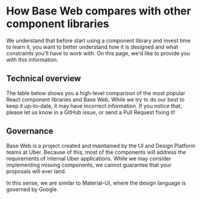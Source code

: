 <!--
Copyright (c) 2018-2020 Uber Technologies, Inc.

This source code is licensed under the MIT license found in the
LICENSE file in the root directory of this source tree.
-->



# How Base Web compares with other component libraries

We understand that before start using a component library and invest
time to learn it, you want to better understand how it is designed
and what constraints you'll have to work with. On this page,
we'd like to provide you with this information.

## Technical overview

The table below shows you a high-level comparison of the most popular
React component libraries and Base Web. While we try to do our best
to keep it up-to-date, it may have incorrect information. If you
notice that, please let us know in a GitHub issue, or send a Pull Request fixing it!

<Table
  columns={['Name', 'CSS Engine', 'Customization']}
  data={[
    [
      'Base Web',
      'CSS-in-JS, using Styletron',
      'Through an extensive overrides interface',
    ],
    ['Material-UI', 'CSS-in-JS, using JSS', 'Through CSS overrides'],
    ['Ant Design', 'Less', 'Through Less variables'],
    [
      'React Bootstrap',
      'SCSS, inherited from Bootstrap',
      'Through Bootstrap themes',
    ],
    ['Semantic UI', 'Less', 'Through Less variables'],
  ]}
/>

## Governance

Base Web is a project created and maintained by the UI and Design Platform
teams at Uber. Because of this, most of the components will address the
requirements of internal Uber applications. While we may consider implementing
missing components, we cannot guarantee that your proposals will ever land.

In this sense, we are similar to Material-UI, where the design language
is governed by Google.
